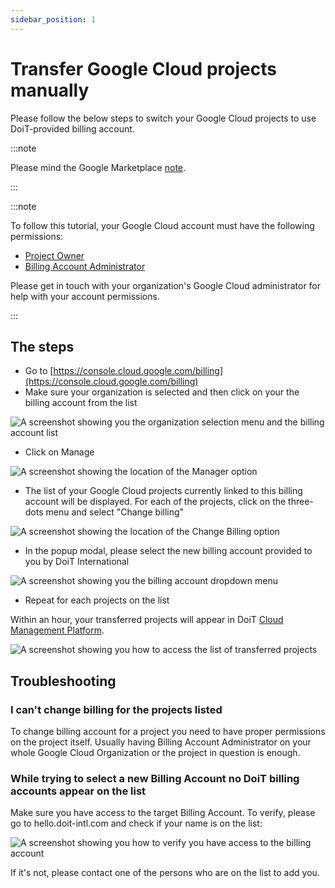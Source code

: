 ```yaml
---
sidebar_position: 1
---
```


# Transfer Google Cloud projects manually

Please follow the below steps to switch your Google Cloud projects to use DoiT-provided billing account.

:::note

Please mind the Google Marketplace [note](index.mdx).

:::

:::note

To follow this tutorial, your Google Cloud account must have the following permissions:

- [Project Owner](https://cloud.google.com/iam/docs/understanding-roles)
- [Billing Account Administrator](https://cloud.google.com/iam/docs/understanding-roles)

Please get in touch with your organization's Google Cloud administrator for help with your account permissions.

:::

## The steps

- Go to [https://console.cloud.google.com/billing](https://console.cloud.google.com/billing)
- Make sure your organization is selected and then click on your the billing account from the list

![A screenshot showing you the organization selection menu and the billing account list](../../assets/png/gcp-organization-menu-billing-account-list.png)

- Click on Manage

![A screenshot showing the location of the Manager option](../../assets/png/gcp-manager-option.png)

- The list of your Google Cloud projects currently linked to this billing account will be displayed. For each of the projects, click on the three-dots menu and select "Change billing"

![A screenshot showing the location of the Change Billing option](../../assets/png/gcp-change-billing-option.png)

- In the popup modal, please select the new billing account provided to you by DoiT International

![A screenshot showing you the billing account dropdown menu](../../assets/png/gcp-billing-account-menu.png)

- Repeat for each projects on the list

Within an hour, your transferred projects will appear in DoiT [Cloud Management Platform](https://hello.doit-intl.com).

![A screenshot showing you how to access the list of transferred projects](../../assets/png/gcp-access-transferred-projects.png)

## Troubleshooting

### I can't change billing for the projects listed

To change billing account for a project you need to have proper permissions on the project itself. Usually having Billing Account Administrator on your whole Google Cloud Organization or the project in question is enough.

### While trying to select a new Billing Account no DoiT billing accounts appear on the list

Make sure you have access to the target Billing Account. To verify, please go to hello.doit-intl.com and check if your name is on the list:

![A screenshot showing you how to verify you have access to the billing account](../../assets/png/cmp-verify-access-billing-account.png)

If it's not, please contact one of the persons who are on the list to add you.
